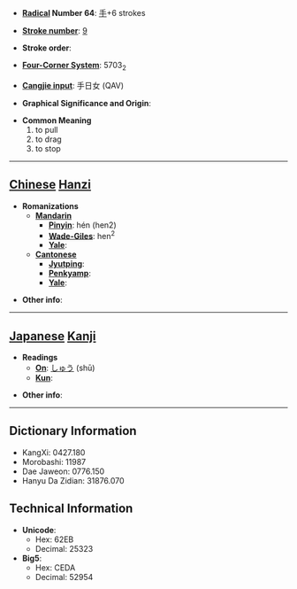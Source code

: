 * '''[[Wiktionary:Chinese radical index| Radical]] Number 64''': [[Wiktionary:Chinese radical index 手|手]]+6 strokes

* '''[[Wiktionary:Chinese total strokes index|Stroke number]]''': [[Wiktionary:Chinese total strokes index 9|9]]

* '''Stroke order''': 

* '''[[Wiktionary:Chinese four corner index|Four-Corner System]]''': 5703<sub>2</sub>

* '''[[Wiktionary:Chinese Cangjie index|Cangjie input]]''': 手日女 (QAV)

* '''Graphical Significance and Origin''': 

* '''Common Meaning'''
*#to pull
*# to drag
*# to stop


----

== [[Chinese]] [[Hanzi]] ==

* '''Romanizations'''
** '''[[Mandarin]]'''
*** '''[[Pinyin]]''': hén (hen2)
*** '''[[Wade-Giles]]''': hen<sup>2</sup>
*** '''[[Yale]]''': 
** '''[[Cantonese]]'''
*** '''[[Jyutping]]''':
*** '''[[Penkyamp]]''': 
*** '''[[Yale]]''': 

* '''Other info''': 

----

== [[Japanese]] [[Kanji]] ==

* '''Readings'''
** '''[[On]]''': [[しゅう]] (shū)
** '''[[Kun]]''': 

* '''Other info''':  

----

== Dictionary Information ==

* KangXi: 0427.180
* Morobashi: 11987
* Dae Jaweon: 0776.150
* Hanyu Da Zidian: 31876.070

== Technical Information ==

* '''Unicode''':
** Hex: 62EB
** Decimal: 25323
* '''Big5''':
** Hex: CEDA
** Decimal: 52954
